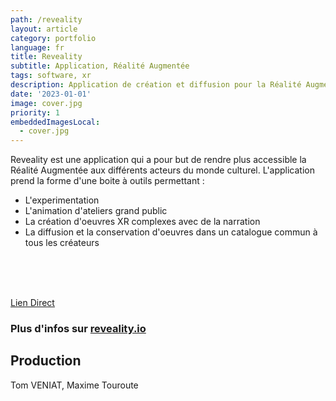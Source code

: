 ```yaml
---
path: /reveality
layout: article
category: portfolio
language: fr
title: Reveality
subtitle: Application, Réalité Augmentée
tags: software, xr
description: Application de création et diffusion pour la Réalité Augmentée
date: '2023-01-01'
image: cover.jpg
priority: 1
embeddedImagesLocal:
  - cover.jpg
---
```



Reveality est une application qui a pour but de rendre plus accessible la Réalité Augmentée aux différents acteurs du monde culturel.
L'application prend la forme d'une boite à outils permettant : 
* L'experimentation 
* L'animation d'ateliers grand public
* La création d'oeuvres XR complexes avec de la narration
* La diffusion et la conservation d'oeuvres dans un catalogue commun à tous les créateurs
  

<br/>
<br/>
<br/>


<ResponsiveIframe
  src="https://www.youtube.com/embed/I7a_KLPCZgs"
  width="1920"
  height="1080"
/>

[Lien Direct](https://reveality.io/fr/education)


### Plus d'infos sur [reveality.io](https://reveality.io/)


  
## Production
Tom VENIAT, Maxime Touroute


